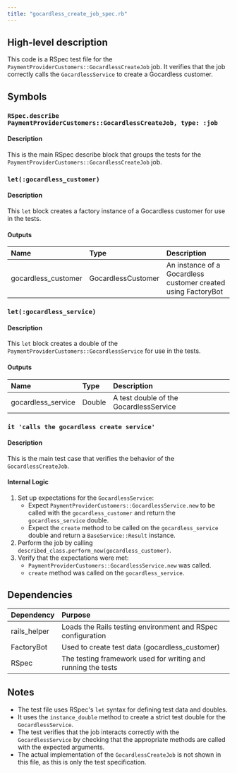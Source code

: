 ```yaml
---
title: "gocardless_create_job_spec.rb"
---
```


## High-level description
This code is a RSpec test file for the `PaymentProviderCustomers::GocardlessCreateJob` job. It verifies that the job correctly calls the `GocardlessService` to create a Gocardless customer.

## Symbols

### `RSpec.describe PaymentProviderCustomers::GocardlessCreateJob, type: :job`
#### Description
This is the main RSpec describe block that groups the tests for the `PaymentProviderCustomers::GocardlessCreateJob` job.

### `let(:gocardless_customer)`
#### Description
This `let` block creates a factory instance of a Gocardless customer for use in the tests.

#### Outputs
| Name | Type | Description |
|:-----|:-----|:------------|
| gocardless_customer | GocardlessCustomer | An instance of a Gocardless customer created using FactoryBot |

### `let(:gocardless_service)`
#### Description
This `let` block creates a double of the `PaymentProviderCustomers::GocardlessService` for use in the tests.

#### Outputs
| Name | Type | Description |
|:-----|:-----|:------------|
| gocardless_service | Double | A test double of the GocardlessService |

### `it 'calls the gocardless create service'`
#### Description
This is the main test case that verifies the behavior of the `GocardlessCreateJob`.

#### Internal Logic
1. Set up expectations for the `GocardlessService`:
   - Expect `PaymentProviderCustomers::GocardlessService.new` to be called with the `gocardless_customer` and return the `gocardless_service` double.
   - Expect the `create` method to be called on the `gocardless_service` double and return a `BaseService::Result` instance.
2. Perform the job by calling `described_class.perform_now(gocardless_customer)`.
3. Verify that the expectations were met:
   - `PaymentProviderCustomers::GocardlessService.new` was called.
   - `create` method was called on the `gocardless_service`.

## Dependencies
| Dependency | Purpose |
|:-----------|:--------|
| rails_helper | Loads the Rails testing environment and RSpec configuration |
| FactoryBot | Used to create test data (gocardless_customer) |
| RSpec | The testing framework used for writing and running the tests |

## Notes
- The test file uses RSpec's `let` syntax for defining test data and doubles.
- It uses the `instance_double` method to create a strict test double for the `GocardlessService`.
- The test verifies that the job interacts correctly with the `GocardlessService` by checking that the appropriate methods are called with the expected arguments.
- The actual implementation of the `GocardlessCreateJob` is not shown in this file, as this is only the test specification.